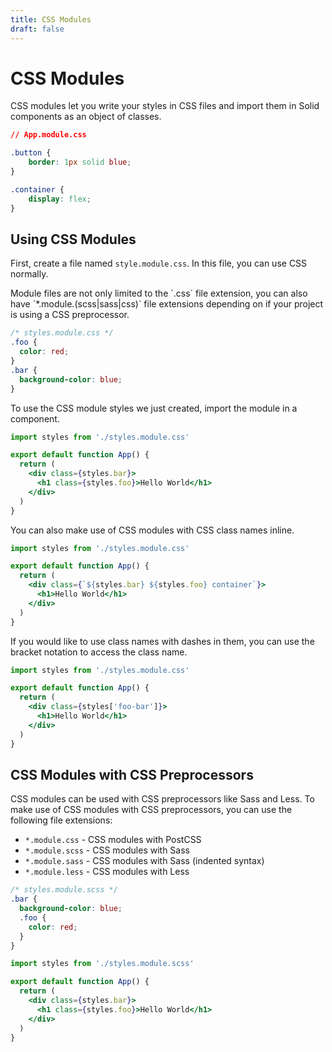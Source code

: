 ```yaml
---
title: CSS Modules
draft: false
---
```



# CSS Modules

CSS modules let you write your styles in CSS files and import them in Solid components as an object of classes. 

```css 
// App.module.css

.button {
	border: 1px solid blue;
}

.container {
	display: flex;
}
```


## Using CSS Modules 

First, create a file named `style.module.css`. In this file, you can use CSS normally.

<Aside type="note">
  Module files are not only limited to the `.css` file extension, you can also have `*.module.(scss|sass|css)` file extensions depending on if your project is using a CSS preprocessor.
</Aside>


```css 
/* styles.module.css */
.foo {
  color: red;
}
.bar {
  background-color: blue;
}
```

To use the CSS module styles we just created, import the module in a component.

```jsx
import styles from './styles.module.css'

export default function App() {
  return (
    <div class={styles.bar}>
      <h1 class={styles.foo}>Hello World</h1>
    </div>
  )
}
```

You can also make use of CSS modules with CSS class names inline.

```jsx
import styles from './styles.module.css'

export default function App() {
  return (
    <div class={`${styles.bar} ${styles.foo} container`}>
      <h1>Hello World</h1>
    </div>
  )
}
```

If you would like to use class names with dashes in them, you can use the bracket notation to access the class name.

```jsx
import styles from './styles.module.css'

export default function App() {
  return (
    <div class={styles['foo-bar']}>
      <h1>Hello World</h1>
    </div>
  )
}
```

## CSS Modules with CSS Preprocessors

CSS modules can be used with CSS preprocessors like Sass and Less. To make use of CSS modules with CSS preprocessors, you can use the following file extensions:

- `*.module.css` - CSS modules with PostCSS
- `*.module.scss` - CSS modules with Sass
- `*.module.sass` - CSS modules with Sass (indented syntax)
- `*.module.less` - CSS modules with Less


```scss
/* styles.module.scss */
.bar {
  background-color: blue;
  .foo {
    color: red;
  }
}
```

```jsx
import styles from './styles.module.scss'

export default function App() {
  return (
    <div class={styles.bar}>
      <h1 class={styles.foo}>Hello World</h1>
    </div>
  )
}
```